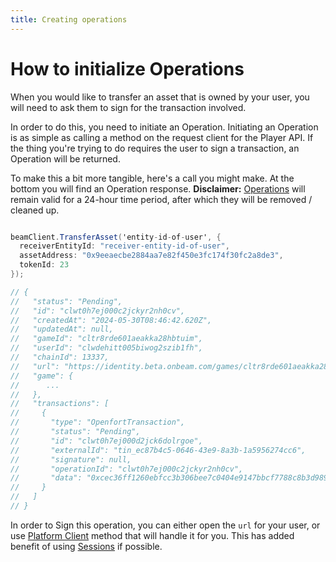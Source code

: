 ```yaml
---
title: Creating operations
---
```


# How to initialize Operations

When you would like to transfer an asset that is owned by your user, you will need to ask them to sign for the transaction involved.

In order to do this, you need to initiate an Operation. Initiating an Operation is as simple as calling a method on the request client for the Player API. If the thing you're trying to do requires the user to sign a transaction, an Operation will be returned.

To make this a bit more tangible, here's a call you might make. At the bottom you will find an Operation response.
**Disclaimer:** [Operations](introduction) will remain valid for a 24-hour time period, after which they will be removed / cleaned up.


```csharp

beamClient.TransferAsset('entity-id-of-user', {
  receiverEntityId: "receiver-entity-id-of-user",
  assetAddress: "0x9eeaecbe2884aa7e82f450e3fc174f30fc2a8de3",
  tokenId: 23
});

// {
//   "status": "Pending",
//   "id": "clwt0h7ej000c2jckyr2nh0cv",
//   "createdAt": "2024-05-30T08:46:42.620Z",
//   "updatedAt": null,
//   "gameId": "cltr8rde601aeakka28hbtuim",
//   "userId": "clwdehitt005biwog2szib1fh",
//   "chainId": 13337,
//   "url": "https://identity.beta.onbeam.com/games/cltr8rde601aeakka28hbtuim/operation/clwt0h7ej000c2jckyr2nh0cv/confirm",
//   "game": {
//      ...
//   },
//   "transactions": [
//     {
//       "type": "OpenfortTransaction",
//       "status": "Pending",
//       "id": "clwt0h7ej000d2jck6dolrgoe",
//       "externalId": "tin_ec87b4c5-0646-43e9-8a3b-1a5956274cc6",
//       "signature": null,
//       "operationId": "clwt0h7ej000c2jckyr2nh0cv",
//       "data": "0xcec36ff1260ebfcc3b306bee7c0404e9147bbcf7788c8b3d989dd757b5bbc3d7"
//     }
//   ]
// }

```

In order to Sign this operation, you can either open the `url` for your user, or use [Platform Client](../../platform-clients/introduction) method that will handle it for you. This has added benefit of using [Sessions](../sessions/introduction) if possible.
